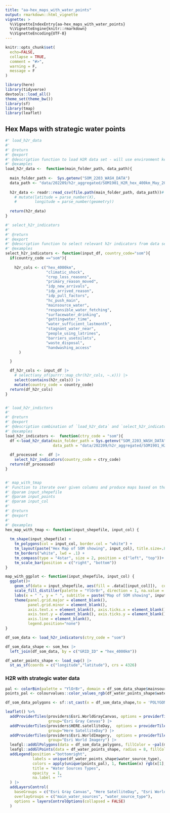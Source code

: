 ```yaml
---
title: "aa-hex_maps_with_water_points"
output: rmarkdown::html_vignette
vignette: >
  %\VignetteIndexEntry{aa-hex_maps_with_water_points}
  %\VignetteEngine{knitr::rmarkdown}
  %\VignetteEncoding{UTF-8}
---
```


```r
knitr::opts_chunk$set(
  echo=FALSE,
  collapse = TRUE,
  comment = "#>",
  warning = F, 
  message = F
)
```

```r
library(here)
library(tidyverse)
devtools::load_all()
theme_set(theme_bw())
library(sf)
library(tmap)
library(leaflet)
```

## Hex Maps with strategic water points

```r

#' load_h2r_data
#'
#' @return
#' @export
#' @description function to load H2R data set - will use environment key to specify base data directory
#' @examples
load_h2r_data <-  function(main_folder_path, data_path){
  
  main_folder_path <-  Sys.getenv("SOM_2203_WASH_DATA")
  data_path <- "data/202209/h2r_aggregated/SOM1901_H2R_hex_400km_May_2022.csv"
  
  h2r_data <- readr::read_csv(file.path(main_folder_path, data_path))# |> 
    # mutate(latitude = parse_number(X),
    #        longitude = parse_number(geometry))
  
  return(h2r_data)
}

#' select_h2r_indicators
#'
#' @return
#' @export
#' @description function to select relevant h2r indicators from data set
#' @examples
select_h2r_indicators <- function(input_df, country_code="som"){
  if(country_code =="som"){
    
    h2r_cols <- c("hex_4000km",
                  "climatic_shock",
                  "crop_loss_reasons",
                  "primary_reason_moved",
                  "idp_new_arrivals",
                  "idp_arrived_reason",
                  "idp_pull_factors",
                  "hc_push_main",
                  "mainsource_water",
                  "responsible_water_fetching",
                  "surfacewater_drinking",
                  "gettingwater_time",
                  "water_sufficient_lastmonth",
                  "stagnant_water_near",
                  "people_using_latrines",
                  "barriers_usetoilets",
                  "waste_disposal",
                  "handwashing_access"
      )

  }

  df_h2r_cols <- input_df |>
    # select(any_of(purrr::map_chr(h2r_cols, ~.x))) |>
    select(contains(h2r_cols)) |>
    mutate(country_code = country_code)
  return(df_h2r_cols)
}


#' load_h2r_indictors
#'
#' @return
#' @export
#' @description combination of `load_h2r_data` and `select_h2r_indicators` to quicky load only data with only relelvant indicators
#' @examples
load_h2r_indicators <-  function(ctry_code = "som"){
  df <-load_h2r_data(main_folder_path = Sys.getenv("SOM_2203_WASH_DATA"), 
                     data_path = "data/202209/h2r_aggregated/SOM1901_H2R_hex_400km_May_2022.csv")
  
  df_processed <-  df |> 
    select_h2r_indicators(country_code = ctry_code)
  return(df_processed)  
}


#' map_with_tmap
#' Function to iterate over given columns and produce maps based on those columns
#' @param input_shepefile 
#' @param input_points 
#' @param input_col 
#'
#' @return
#' @export
#'
#' @examples
hex_map_with_tmap <- function(input_shepefile, input_col) {
  
  tm_shape(input_shepefile) +
    tm_polygons(col = input_col, border.col = "white") +
    tm_layout(paste("Hex Map of SOM showing", input_col), title.size=.8)+
    tm_borders("white", lwd = .1) +
    tm_compass(type = "4star", size = 2, position = c("left", "top"))+
    tm_scale_bar(position = c("right", "bottom"))
}

map_with_ggplot <- function(input_shepefile, input_col) {
  ggplot()+
    geom_sf(data = input_shepefile, aes(fill = .data[[input_col]]),  colour = "white") + 
    scale_fill_distiller(palette = "YlOrBr", direction = 1, na.value = "grey80") +
    labs(x = " ", y = " ", subtitle = paste("Map of SOM showing", input_col))+
    theme(panel.grid.major = element_blank(),
          panel.grid.minor = element_blank(),
          axis.text.x = element_blank(), axis.ticks.x = element_blank(),
          axis.text.y = element_blank(), axis.ticks.y = element_blank(),
          axis.line = element_blank(),
          legend.position="none")
}

```


```r

df_som_data <- load_h2r_indicators(ctry_code = "som")

df_som_data_shape <- som_hex |> 
  left_join(df_som_data, by = c("GRID_ID" = "hex_4000km"))

df_water_points_shape <- load_swp() |> 
  st_as_sf(coords = c("longitude","latitude"), crs = 4326)

```

### H2R with strategic water data

```r

pal <- colorBin(palette = "YlOrBr", domain = df_som_data_shape$mainsource_water_borehole, bins = 5, na.color = "#b6b6b7")
points_pal <- colourvalues::color_values_rgb(df_water_points_shape$water_source_type, include_alpha = FALSE)/255

df_som_data_polygons <- sf::st_cast(x = df_som_data_shape,to = 'POLYGON')

leaflet() %>% 
  addProviderTiles(providers$Esri.WorldGrayCanvas, options = providerTileOptions(minZoom = 3.75, maxZoom = 10.5), 
                   group="Esri Gray Canvas") |> 
  addProviderTiles(providers$HERE.satelliteDay,  options = providerTileOptions(minZoom = 3.75, maxZoom = 10.5), 
                   group="Here SatelliteDay") |> 
  addProviderTiles(providers$Esri.WorldImagery,  options = providerTileOptions(minZoom = 3.75, maxZoom = 10.5), 
                   group="Esri World Imagery") |> 
  leafgl::addGlPolygons(data = df_som_data_polygons, fillColor = ~pal(mainsource_water_borehole), group = "main_water_sources") |> 
  leafgl::addGlPoints(data = df_water_points_shape, radius = 8, fillColor = points_pal, group = "water_source_type") |>
  addLegend(position ="bottomright",
            labels = unique(df_water_points_shape$water_source_type),
            colors = apply(unique(points_pal), 1, function(x) rgb(x[1], x[2], x[3])),
            title = "Water Sources Types",
            opacity  = 1,
            na.label = ""
  ) |> 
  addLayersControl(
    baseGroups = c("Esri Gray Canvas", "Here SatelliteDay", "Esri World Imagery"),
    overlayGroups = c("main_water_sources", "water_source_type"),
    options = layersControlOptions(collapsed = FALSE)
  )

```



